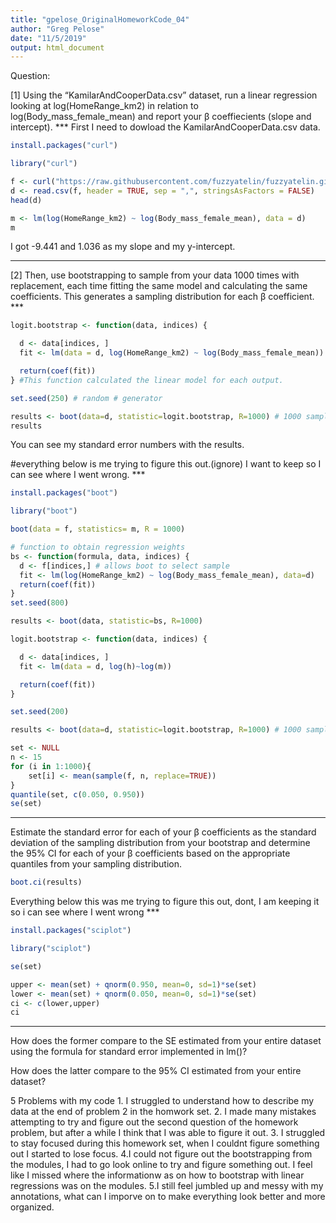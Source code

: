 ```yaml
---
title: "gpelose_OriginalHomeworkCode_04"
author: "Greg Pelose"
date: "11/5/2019"
output: html_document
---
```


Question:

[1] Using the “KamilarAndCooperData.csv” dataset, run a linear regression looking at log(HomeRange_km2) in relation to log(Body_mass_female_mean) and report your β coeffiecients (slope and intercept).
***
First I need to dowload the KamilarAndCooperData.csv data. 
```r
install.packages("curl")
```

```r
library("curl")
```

```r
f <- curl("https://raw.githubusercontent.com/fuzzyatelin/fuzzyatelin.github.io/master/AN597_Fall19/KamilarAndCooperData.csv")
d <- read.csv(f, header = TRUE, sep = ",", stringsAsFactors = FALSE)
head(d)
```

```r
m <- lm(log(HomeRange_km2) ~ log(Body_mass_female_mean), data = d)
m
```

I got -9.441 and 1.036 as my slope and my y-intercept. 

***
[2] Then, use bootstrapping to sample from your data 1000 times with replacement, each time fitting the same model and calculating the same coefficients. This generates a sampling distribution for each β coefficient.
***
```r
logit.bootstrap <- function(data, indices) {

  d <- data[indices, ]
  fit <- lm(data = d, log(HomeRange_km2) ~ log(Body_mass_female_mean))

  return(coef(fit))
} #This function calculated the linear model for each output. 

set.seed(250) # random # generator

results <- boot(data=d, statistic=logit.bootstrap, R=1000) # 1000 samples 
results
```
You can see my standard error numbers with the results.


#everything below is me trying to figure this out.(ignore) I want to keep so I can see where I went wrong.
***
```r
install.packages("boot")
```
```r
library("boot")
```


```r
boot(data = f, statistics= m, R = 1000) 
```

```r
# function to obtain regression weights 
bs <- function(formula, data, indices) {
  d <- f[indices,] # allows boot to select sample 
  fit <- lm(log(HomeRange_km2) ~ log(Body_mass_female_mean), data=d)
  return(coef(fit)) 
} 
set.seed(800)

results <- boot(data, statistic=bs, R=1000)

```

```r
logit.bootstrap <- function(data, indices) {

  d <- data[indices, ]
  fit <- lm(data = d, log(h)~log(m))

  return(coef(fit))
} 

set.seed(200) 

results <- boot(data=d, statistic=logit.bootstrap, R=1000) # 1000 samples 
```

```r
set <- NULL 
n <- 15
for (i in 1:1000){
    set[i] <- mean(sample(f, n, replace=TRUE))
}
quantile(set, c(0.050, 0.950))
se(set)
```
***

Estimate the standard error for each of your β coefficients as the standard deviation of the sampling distribution from your bootstrap and determine the 95% CI for each of your β coefficients based on the appropriate quantiles from your sampling distribution.

```r
boot.ci(results)
```

Everything below this was me trying to figure this out, dont, I am keeping it so i can see where I went wrong
***
```r
install.packages("sciplot")
```
```r
library("sciplot")
```
```r
se(set)
```

```r
upper <- mean(set) + qnorm(0.950, mean=0, sd=1)*se(set)
lower <- mean(set) + qnorm(0.050, mean=0, sd=1)*se(set) 
ci <- c(lower,upper)
ci
```
***

How does the former compare to the SE estimated from your entire dataset using the formula for standard error implemented in lm()?

How does the latter compare to the 95% CI estimated from your entire dataset?



5 Problems with my code
1. I struggled to understand how to describe my data at the end of problem 2 in the homwork set. 
2. I made many mistakes attempting to try and figure out the second question of the homework problem, but after a while I think that I was able to figure it out.
3. I struggled to stay focused during this homework set, when I couldnt figure something out I started to lose focus.
4.I could not figure out the bootstrapping from the modules, I had to go look online to try and figure something out. I feel like I missed where the informationw as on how to bootstrap with linear regressions was on the modules.
5.I still feel jumbled up and messy with my annotations, what can I imporve on to make everything look better and more organized. 






